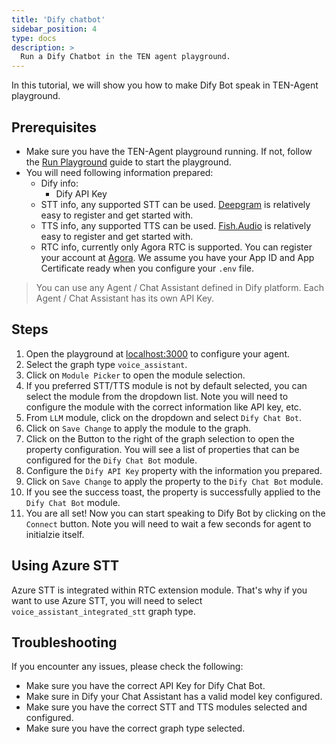 ```yaml
---
title: 'Dify chatbot'
sidebar_position: 4
type: docs
description: >
  Run a Dify Chatbot in the TEN agent playground.
---
```


In this tutorial, we will show you how to make Dify Bot speak in TEN-Agent playground.

## Prerequisites

- Make sure you have the TEN-Agent playground running. If not, follow the [Run Playground](./getting_started) guide to start the playground.
- You will need following information prepared:
  - Dify info:
    - Dify API Key
  - STT info, any supported STT can be used. [Deepgram](https://deepgram.com/) is relatively easy to register and get started with.
  - TTS info, any supported TTS can be used. [Fish.Audio](https://fish.audio/) is relatively easy to register and get started with.
  - RTC info, currently only Agora RTC is supported. You can register your account at [Agora](https://www.agora.io/). We assume you have your App ID and App Certificate ready when you configure your `.env` file.

> You can use any Agent / Chat Assistant defined in Dify platform. Each Agent / Chat Assistant has its own API Key.

## Steps

1. Open the playground at [localhost:3000](http://localhost:3000) to configure your agent.
2. Select the graph type `voice_assistant`.
3. Click on `Module Picker` to open the module selection.
4. If you preferred STT/TTS module is not by default selected, you can select the module from the dropdown list. Note you will need to configure the module with the correct information like API key, etc.
5. From `LLM` module, click on the dropdown and select `Dify Chat Bot`.
6. Click on `Save Change` to apply the module to the graph.
7. Click on the Button to the right of the graph selection to open the property configuration. You will see a list of properties that can be configured for the `Dify Chat Bot` module.
8. Configure the `Dify API Key` property with the information you prepared.
9. Click on `Save Change` to apply the property to the `Dify Chat Bot` module.
10. If you see the success toast, the property is successfully applied to the `Dify Chat Bot` module.
11. You are all set! Now you can start speaking to Dify Bot by clicking on the `Connect` button. Note you will need to wait a few seconds for agent to initialzie itself.

## Using Azure STT

Azure STT is integrated within RTC extension module. That's why if you want to use Azure STT, you will need to select `voice_assistant_integrated_stt` graph type.

## Troubleshooting

If you encounter any issues, please check the following:

- Make sure you have the correct API Key for Dify Chat Bot.
- Make sure in Dify your Chat Assistant has a valid model key configured.
- Make sure you have the correct STT and TTS modules selected and configured.
- Make sure you have the correct graph type selected.